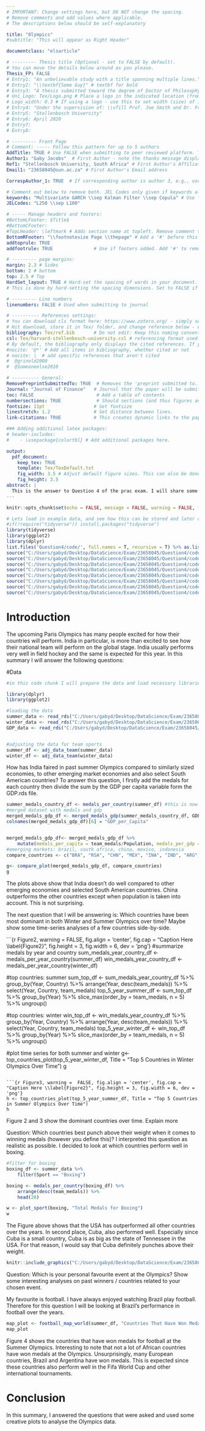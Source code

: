```yaml
---
# IMPORTANT: Change settings here, but DO NOT change the spacing.
# Remove comments and add values where applicable.
# The descriptions below should be self-explanatory

title: "Olympics"
#subtitle: "This will appear as Right Header"

documentclass: "elsarticle"

# --------- Thesis title (Optional - set to FALSE by default).
# You can move the details below around as you please.
Thesis_FP: FALSE
# Entry1: "An unbelievable study with a title spanning multiple lines."
# Entry2: "\\textbf{Some Guy}" # textbf for bold
# Entry3: "A thesis submitted toward the degree of Doctor of Philosophy"
# Uni_Logo: Tex/Logo.png # Place a logo in the indicated location (from your root, e.g. defaults to ~/Tex/Logo.png) and uncomment this line. Leave uncommented for no image
# Logo_width: 0.3 # If using a logo - use this to set width (size) of image
# Entry4: "Under the supervision of: \\vfill Prof. Joe Smith and Dr. Frank Smith"
# Entry5: "Stellenbosch University"
# Entry6: April 2020
# Entry7:
# Entry8:

# --------- Front Page
# Comment: ----- Follow this pattern for up to 5 authors
AddTitle: TRUE # Use FALSE when submitting to peer reviewed platform. This will remove author names.
Author1: "Gaby Jacobs"  # First Author - note the thanks message displayed as an italic footnote of first page.
Ref1: "Stellenbosch University, South Africa" # First Author's Affiliation
Email1: "23658045@sun.ac.za" # First Author's Email address

CorrespAuthor_1: TRUE  # If corresponding author is author 3, e.g., use CorrespAuthor_3: TRUE

# Comment out below to remove both. JEL Codes only given if keywords also given.
keywords: "Multivariate GARCH \\sep Kalman Filter \\sep Copula" # Use \\sep to separate
JELCodes: "L250 \\sep L100"

# ----- Manage headers and footers:
#BottomLFooter: $Title$
#BottomCFooter:
#TopLHeader: \leftmark # Adds section name at topleft. Remove comment to add it.
BottomRFooter: "\\footnotesize Page \\thepage" # Add a '#' before this line to remove footer.
addtoprule: TRUE
addfootrule: TRUE               # Use if footers added. Add '#' to remove line.

# --------- page margins:
margin: 2.3 # Sides
bottom: 2 # bottom
top: 2.5 # Top
HardSet_layout: TRUE # Hard-set the spacing of words in your document. This will stop LaTeX squashing text to fit on pages, e.g.
# This is done by hard-setting the spacing dimensions. Set to FALSE if you want LaTeX to optimize this for your paper.

# --------- Line numbers
linenumbers: FALSE # Used when submitting to journal

# ---------- References settings:
# You can download cls format here: https://www.zotero.org/ - simply search for your institution. You can also edit and save cls formats here: https://editor.citationstyles.org/about/
# Hit download, store it in Tex/ folder, and change reference below - easy.
bibliography: Tex/ref.bib       # Do not edit: Keep this naming convention and location.
csl: Tex/harvard-stellenbosch-university.csl # referencing format used.
# By default, the bibliography only displays the cited references. If you want to change this, you can comment out one of the following:
#nocite: '@*' # Add all items in bibliography, whether cited or not
# nocite: |  # add specific references that aren't cited
#  @grinold2000
#  @Someoneelse2010

# ---------- General:
RemovePreprintSubmittedTo: TRUE  # Removes the 'preprint submitted to...' at bottom of titlepage
Journal: "Journal of Finance"   # Journal that the paper will be submitting to, if RemovePreprintSubmittedTo is set to TRUE.
toc: FALSE                       # Add a table of contents
numbersections: TRUE             # Should sections (and thus figures and tables) be numbered?
fontsize: 11pt                  # Set fontsize
linestretch: 1.2                # Set distance between lines.
link-citations: TRUE            # This creates dynamic links to the papers in reference list.

### Adding additional latex packages:
# header-includes:
#    - \usepackage{colortbl} # Add additional packages here.

output:
  pdf_document:
    keep_tex: TRUE
    template: Tex/TexDefault.txt
    fig_width: 3.5 # Adjust default figure sizes. This can also be done in the chunks of the text.
    fig_height: 3.5
abstract: |
  This is the answer to Question 4 of the prac exam. I will share some interesting insight into the Olympics data with focus on India. 
---
```


<!-- First: Set your default preferences for chunk options: -->

<!-- If you want a chunk's code to be printed, set echo = TRUE. message = FALSE stops R printing ugly package loading details in your final paper too. I also suggest setting warning = FALSE and checking for warnings in R, else you might find ugly warnings in your paper. -->

```r
knitr::opts_chunk$set(echo = FALSE, message = FALSE, warning = FALSE, fig.width = 6, fig.height = 5, fig.pos="H", fig.pos = 'H')

# Lets load in example data, and see how this can be stored and later called from your 'data' folder.
#if(!require("tidyverse")) install.packages("tidyverse")
library(tidyverse)
library(ggplot2)
library(dplyr)
list.files('Question4/code/', full.names = T, recursive = T) %>% as.list() %>% walk(~source(.))
source("C:/Users/gabyd/Desktop/DataScience/Exam/23658045/Question4/code/medals_per_year_country.R")
source("C:/Users/gabyd/Desktop/DataScience/Exam/23658045/Question4/code/adj_data_team.R")
source("C:/Users/gabyd/Desktop/DataScience/Exam/23658045/Question4/code/compare_plot.R")
source("C:/Users/gabyd/Desktop/DataScience/Exam/23658045/Question4/code/medals_per_country.R")
source("C:/Users/gabyd/Desktop/DataScience/Exam/23658045/Question4/code/merged_medals_gdp.R")
source("C:/Users/gabyd/Desktop/DataScience/Exam/23658045/Question4/code/top_countries_plot.R")
source("C:/Users/gabyd/Desktop/DataScience/Exam/23658045/Question4/code/plot_sport.R")
source("C:/Users/gabyd/Desktop/DataScience/Exam/23658045/Question4/code/football_map_world.R")
```


<!-- ############################## -->
<!-- # Start Writing here: -->
<!-- ############################## -->

# Introduction \label{Introduction}
The upcoming Paris Olympics has many people excited for how their countries will perform. India in particular, is more than excited to see how their national team will perform on the global stage. India usually performs very well in field hockey and the same is expected for this year. In this summary I will answer the following questions: 



#Data

```r
#in this code chunk I will prepare the data and load necessary libraries

library(dplyr)
library(ggplot2)

#loading the data
summer_data <- read_rds("C:/Users/gabyd/Desktop/DataScience/Exam/23658045/Question4/data/olympics/summer.rds")
winter_data <- read_rds("C:/Users/gabyd/Desktop/DataScience/Exam/23658045/Question4/data/olympics/winter.rds")
GDP_data <- read_rds("C:/Users/gabyd/Desktop/DataScience/Exam/23658045/Question4/data/olympics/GDP.rds")


#adjusting the data for team sports
summer_df <- adj_data_team(summer_data)
winter_df <- adj_data_team(winter_data)


```
How has India faired in past summer Olympics compared to similarly sized economies, to other emerging market economies and also select South American countries? 
To answer this question, I firstly add the medals for each country then divide the sum by the GDP per capita variable form the GDP.rds file.


```r

summer_medals_country_df <- medals_per_country(summer_df) #this is now a data frame with just the country and total medals per country
#merged dataset with medals and gdp
merged_medals_gdp_df <- merged_medals_gdp(summer_medals_country_df, GDP_data) 
colnames(merged_medals_gdp_df)[6] = "GDP_per_Capita"


merged_medals_gdp_df<- merged_medals_gdp_df %>% 
    mutate(medals_per_capita = team_medals/Population, medals_per_gdp = team_medals/ (GDP_per_Capita) * Population)
#emerging markets: brazil, south africa, china, mexico, indonesia
compare_countries <- c("BRA", "RSA", "CHN", "MEX", "INA", "IND", "ARG", "PER", "CHI")

g<- compare_plot(merged_medals_gdp_df, compare_countries)
g

```

The plots above show that India doesn't do well compared to other emerging economies and selected South American countries. China outperforms the other countries except when population is taken into account. This is not surprising. 
\newpage

The next question that I will be answering is: Which countries have been most dominant in both Winter and Summer Olympics over
time? Maybe show some time-series analyses of a few countries side-by-side.

```{r Figure2, warning =  FALSE, fig.align = 'center', fig.cap = "Caption Here \\label{Figure2}", fig.height = 3, fig.width = 6, dev = 'png'}
#summarize medals by year and country
sum_medals_year_country_df <- medals_per_year_country(summer_df)
win_medals_year_country_df <- medals_per_year_country(winter_df)

#top countries: summer
sum_top_df <- sum_medals_year_country_df %>%  group_by(Year, Country) %>% 
    arrange(Year, desc(team_medals)) %>% 
    select(Year, Country, team_medals)
top_5_year_summer_df <- sum_top_df %>%
  group_by(Year) %>%
  slice_max(order_by = team_medals, n = 5) %>%
  ungroup()


#top countries: winter
win_top_df <- win_medals_year_country_df %>%  group_by(Year, Country) %>% 
    arrange(Year, desc(team_medals)) %>% 
    select(Year, Country, team_medals)
top_5_year_winter_df <- win_top_df %>%
  group_by(Year) %>%
  slice_max(order_by = team_medals, n = 5) %>%
  ungroup()

#plot time series for both summer and winter
g<- top_countries_plot(top_5_year_winter_df, Title = "Top 5 Countries in Winter Olympics Over Time")
g


```

```{r Figure3, warning =  FALSE, fig.align = 'center', fig.cap = "Caption Here \\label{Figure2}", fig.height = 3, fig.width = 6, dev = 'png'}
h <- top_countries_plot(top_5_year_summer_df, Title = "Top 5 Countries in Summer Olympics Over Time")
h
```
Figure 2 and 3 show the dominant countries over time. Explain more

\newpage
Question: Which countries best punch above their weight when it comes to winning medals (however
you define this)?
I interpreted this question as realistic as possible. I decided to look at which countries perform well in boxing. 



```r
#filter for boxing
boxing_df <- summer_data %>% 
    filter(Sport == "Boxing")

boxing <- medals_per_country(boxing_df) %>% 
    arrange(desc(team_medals)) %>% 
    head(20)

w <- plot_sport(boxing, "Total Medals for Boxing")
w

```

The Figure above shows that the USA has outperformed all other countries over the years. In second place, Cuba, also performed well. Especially since Cuba is a small country, Cuba is as big as the state of Tennessee in the USA. For that reason, I would say that Cuba definitely punches above their weight. 

```r
knitr::include_graphics("C:/Users/gabyd/Desktop/DataScience/Exam/23658045/Question4/punch.jpg")
```

\newpage
Question: Which is your personal favourite event at the Olympics? Show some interesting analyses
on past winners / countries related to your chosen event.

My favourite is football. I have always enjoyed watching Brazil play football. Therefore for this question I will be looking at Brazil's performance in football over the years. 


```r
map_plot <- football_map_world(summer_df, "Countries That Have Won Medals for Football at the Summer Olympics")
map_plot

```

Figure 4 shows the countries that have won medals for football at the Summer Olympics. Interesting to note that not a lot of African countries have won medals at the Olympics. Unsurprisingly, many European countries, Brazil and Argentina have won medals. This is expected since these countries also perform well in the Fifa World Cup and other international tournaments. 

# Conclusion
In this summary, I answered the questions that were asked and used some creative plots to analyse the Olympics data. 


